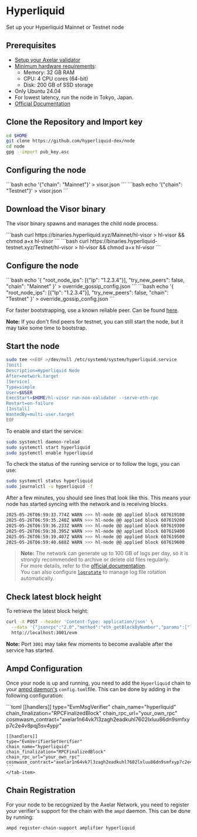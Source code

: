 # Hyperliquid


Set up your Hyperliquid Mainnet or Testnet node

## Prerequisites

- [Setup your Axelar validator](/validator/setup/overview/)
- [Minimum hardware requirements](https://github.com/hyperliquid-dex/node?tab=readme-ov-file#machine-specs):
  - Memory: 32 GB RAM
  - CPU: 4 CPU cores (64-bit)
  - Disk: 200 GB of SSD storage
- Only Ubuntu 24.04
- For lowest latency, run the node in Tokyo, Japan.
- [Official Documentation](https://github.com/hyperliquid-dex/node)

## Clone the Repository and Import key

```bash
cd $HOME
git clone https://github.com/hyperliquid-dex/node
cd node
gpg --import pub_key.asc
```

## Configuring the node

<tabs>
  <tab-item title="Mainnet">
  ```bash
  echo '{"chain": "Mainnet"}' > visor.json
```
  </tab-item>
  <tab-item title="Testnet">
  ```bash
  echo '{"chain": "Testnet"}' > visor.json
```
  </tab-item>
</tabs>

## Download the Visor binary

The visor binary spawns and manages the child node process.

<tabs>
  <tab-item title="Mainnet">
  ```bash
  curl https://binaries.hyperliquid.xyz/Mainnet/hl-visor > hl-visor && chmod a+x hl-visor
```
  </tab-item>
  <tab-item title="Testnet">
  ```bash
  curl https://binaries.hyperliquid-testnet.xyz/Testnet/hl-visor > hl-visor && chmod a+x hl-visor
```
  </tab-item>
</tabs>

## Configure the node

<tabs>
  <tab-item title="Mainnet">
  ```bash
  echo '{ "root_node_ips": [{"Ip": "1.2.3.4"}], "try_new_peers": false, "chain": "Mainnet" }' > override_gossip_config.json
```
  </tab-item>
  <tab-item title="Testnet">
  ```bash
  echo '{ "root_node_ips": [{"Ip": "1.2.3.4"}], "try_new_peers": false, "chain": "Testnet" }' > override_gossip_config.json
```
  </tab-item>
</tabs>

For faster bootstrapping, use a known reliable peer. Can be found [here](https://github.com/hyperliquid-dex/node?tab=readme-ov-file#mainnet-non-validator-seed-peers).

**Note:** If you don't find peers for testnet, you can still start the node, but it may take some time to bootstrap.

## Start the node

```bash
sudo tee <<EOF >/dev/null /etc/systemd/system/hyperliquid.service
[Unit]
Description=Hyperliquid Node
After=network.target
[Service]
Type=simple
User=$USER
ExecStart=$HOME/hl-visor run-non-validator --serve-eth-rpc
Restart=on-failure
[Install]
WantedBy=multi-user.target
EOF
```

To enable and start the service:

```bash
sudo systemctl daemon-reload
sudo systemctl start hyperliquid
sudo systemctl enable hyperliquid
```

To check the status of the running service or to follow the logs, you can use:

```bash
sudo systemctl status hyperliquid
sudo journalctl -u hyperliquid -f
```

After a few minutes, you should see lines that look like this. This means your node has started syncing with the network and is receiving blocks.

```bash
2025-05-26T06:59:33.774Z WARN >>> hl-node @@ applied block 607619100
2025-05-26T06:59:35.240Z WARN >>> hl-node @@ applied block 607619200
2025-05-26T06:59:36.233Z WARN >>> hl-node @@ applied block 607619300
2025-05-26T06:59:38.395Z WARN >>> hl-node @@ applied block 607619400
2025-05-26T06:59:39.407Z WARN >>> hl-node @@ applied block 607619500
2025-05-26T06:59:40.688Z WARN >>> hl-node @@ applied block 607619600
```

> **Note:** The network can generate up to 100 GB of logs per day, so it is strongly recommended to archive or delete old files regularly.  
> For more details, refer to the [official documentation](https://github.com/hyperliquid-dex/node?tab=readme-ov-file#reading-l1-data).  
> You can also configure [`logrotate`](https://manpages.ubuntu.com/manpages/focal/man8/logrotate.8.html) to manage log file rotation automatically.

## Check latest block height

To retrieve the latest block height:

```bash
curl -X POST --header 'Content-Type: application/json' \
  --data '{"jsonrpc":"2.0","method":"eth_getBlockByNumber","params":["latest",false],"id":1}' \
  http://localhost:3001/evm
```

**Note:** Port `3001` may take few moments to become available after the service has started.

## Ampd Configuration

Once your node is up and running, you need to add the `Hyperliquid` chain to your [ampd daemon's](https://github.com/axelarnetwork/axelar-amplifier/tree/main/ampd) `config.toml`file. This can be done by adding in the following configuration:


<tabs>
    <tab-item title="testnet">
    ```toml
    [[handlers]]
    type="EvmMsgVerifier"
    chain_name="hyperliquid"
    chain_finalization="RPCFinalizedBlock"
    chain_rpc_url="your_own_rpc"
    cosmwasm_contract="axelar1n64vk7l3zagh2eadkuhl7602lxluu86dn9smfxyp7c2e4v8pqj5sv4ypjr"

    [[handlers]]
    type="EvmVerifierSetVerifier"
    chain_name="hyperliquid"
    chain_finalization="RPCFinalizedBlock"
    chain_rpc_url="your_own_rpc"
    cosmwasm_contract="axelar1n64vk7l3zagh2eadkuhl7602lxluu86dn9smfxyp7c2e4v8pqj5sv4ypjr"
    ```
    </tab-item>
</tabs>

## Chain Registration

For your node to be recognized by the Axelar Network, you need to register your verifier's support for the chain with the `ampd` daemon. This can be done by running:  

```bash
ampd register-chain-support amplifier hyperliquid
```